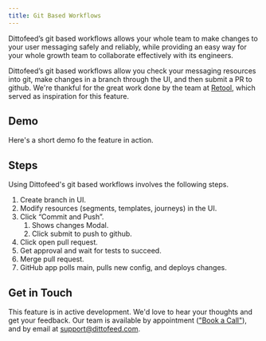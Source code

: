 ```yaml
---
title: Git Based Workflows
---
```


Dittofeed’s git based workflows allows your whole team to make changes to your user messaging safely and reliably, while providing an easy way for your whole growth team to collaborate effectively with its engineers.


Dittofeed’s git based workflows allow you check your messaging resources into git, make changes in a branch through the UI, and then submit a PR to github.  We're thankful for the great work done by the team at [Retool](https://retool.com/), which served as inspiration for this feature.

## Demo

Here's a short demo fo the feature in action.

<Snippet file="git-workflows-demo.mdx" />

## Steps

Using Dittofeed's git based workflows involves the following steps.

1. Create branch in UI.
2. Modify resources (segments, templates, journeys) in the UI.
3. Click “Commit and Push”.
    1. Shows changes Modal.
    2. Click submit to push to github.
4. Click open pull request.
5. Get approval and wait for tests to succeed.
6. Merge pull request.
7. GitHub app polls main, pulls new config, and deploys changes.

## Get in Touch

This feature is in active development. We'd love to hear your thoughts and get your feedback. Our team is available by appointment (["Book a Call"](https://calendly.com/d/zy7-8d5-jdq/dittofeed-demo-founders)), and by email at [support@dittofeed.com](mailto:support@dittofeed.com).
